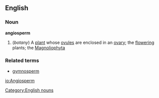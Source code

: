 ==English==
===Noun===
'''angiosperm'''
#(''botany'') A [[plant]] whose [[ovule]]s are enclosed in an [[ovary]]; the [[flowering]] plants; the [[Magnoliophyta]]
===Related terms===
*[[gymnosperm]]
[[Category:English nouns]]

[[io:Angiosperm]]